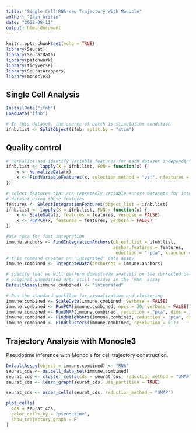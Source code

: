 ---
title: "Single Cell RNA-seq Trajectory With Monocle"
author: "Zain Arifin"
date: "2022-08-11"
output: html_document
---

```{r setup, include=FALSE}
knitr::opts_chunk$set(echo = TRUE)
library(Seurat)
library(SeuratData)
library(patchwork)
library(tidyverse)
library(SeuratWrappers)
library(monocle3)
```

## Single Cell Analysis

```{r load-data, warning=F}
InstallData("ifnb")
LoadData("ifnb")

# In this dataset, the source of batch is stimulation condition
ifnb.list <- SplitObject(ifnb, split.by = "stim")
```

## Quality control

```{r}

# normalize and identify variable features for each dataset independently
ifnb.list <- lapply(X = ifnb.list, FUN = function(x) {
    x <- NormalizeData(x)
    x <- FindVariableFeatures(x, selection.method = "vst", nfeatures = 3000)
})

# select features that are repeatedly variable across datasets for integration run PCA on each
# dataset using these features
features <- SelectIntegrationFeatures(object.list = ifnb.list)
ifnb.list <- lapply(X = ifnb.list, FUN = function(x) {
    x <- ScaleData(x, features = features, verbose = FALSE)
    x <- RunPCA(x, features = features, verbose = FALSE)
})

#use rpca for fast integration
immune.anchors <- FindIntegrationAnchors(object.list = ifnb.list, 
                                         anchor.features = features, 
                                         reduction = "rpca", k.anchor = 25)
# this command creates an 'integrated' data assay
immune.combined <- IntegrateData(anchorset = immune.anchors)

# specify that we will perform downstream analysis on the corrected data note that the
# original unmodified data still resides in the 'RNA' assay
DefaultAssay(immune.combined) <- "integrated"

# Run the standard workflow for visualization and clustering
immune.combined <- ScaleData(immune.combined, verbose = FALSE)
immune.combined <- RunPCA(immune.combined, npcs = 30, verbose = FALSE)
immune.combined <- RunUMAP(immune.combined, reduction = "pca", dims = 1:30)
immune.combined <- FindNeighbors(immune.combined, reduction = "pca", dims = 1:30)
immune.combined <- FindClusters(immune.combined, resolution = 0.7)
```

## Trajectory Analysis with Monocle3

Pseudotime inference with Monocle for cell trajectory construction.

```{r}
DefaultAssay(object = immune.combined) <- "RNA"
seurat_cds <- as.cell_data_set(immune.combined)
seurat_cds <- cluster_cells(cds = seurat_cds, reduction_method = "UMAP")
seurat_cds <- learn_graph(seurat_cds, use_partition = TRUE)

seurat_cds <- order_cells(seurat_cds, reduction_method = "UMAP")

plot_cells(
  cds = seurat_cds,
  color_cells_by = "pseudotime",
  show_trajectory_graph = F
)
```

